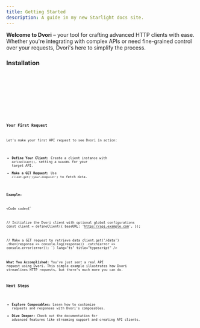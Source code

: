 ```yaml
---
title: Getting Started
description: A guide in my new Starlight docs site.
---
```



**Welcome to Dvori** – your tool for crafting advanced HTTP clients with ease. Whether you're integrating with complex APIs or need fine-grained control over your requests, Dvori's here to simplify the process.

### Installation

<Tabs>
    <TabItem label="npm">
        <Code code={`npm install dvori`} lang="bash" />
    </TabItem>
    <TabItem label="pnpm">
        <Code code={`pnpm add dvori`} lang="bash" />
    </TabItem>
    <TabItem label="Yarn">
        <Code code={`yarn add dvori`} lang="bash" />
    </TabItem>
</Tabs>

### Your First Request

Let's make your first API request to see Dvori in action:

-   **Define Your Client:** Create a client instance with `defineClient()`, setting a `baseURL` for your target API.
-   **Make a GET Request:** Use `client.get('/your-endpoint')` to fetch data.

**Example:**

<Code code={`

// Initialize the Dvori client with optional global configurations
const client = defineClient({
baseURL: 'https://api.example.com',
});

// Make a GET request to retrieve data
client.get('/data')
.then(response => console.log(response))
.catch(error => console.error(error));
`} lang="ts" title="typescript" />

**What You Accomplished:** You've just sent a real API request using Dvori. This simple example illustrates how Dvori streamlines HTTP requests, but there's much more you can do.

### Next Steps

-   **Explore Composables:** Learn how to customize requests and responses with Dvori's composables.
-   **Dive Deeper:** Check out the documentation for advanced features like streaming support and creating API clients.
